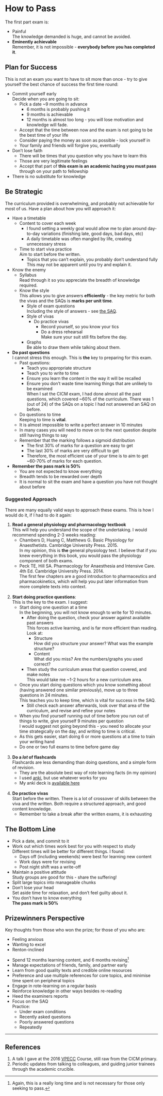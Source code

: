 # How to Pass

The first part exam is:

* Painful\
The knowledge demanded is huge, and cannot be avoided.
* **Eminently achievable**\
Remember, it is not impossible - **everybody before you has completed it**.

## Plan for Success

This is not an exam you want to have to sit more than once - try to give yourself the best chance of success the first time round:

* Commit yourself early\
Decide when you are going to sit:
    * Pick a date ~9 months in advance
        * 6 months is probably pushing it
        * 9 months is achievable
        * 12 months is almost too long - you will lose motivation and knowledge will fade.
    * Accept that the time between now and the exam is not going to be the best time of your life
    * Consider paying the money as soon as possible - lock yourself in\
    * Your family and friends will forgive you, eventually
* Don't lose faith\
    * There will be times that you question why you have to learn this
    * Those are very legitimate feelings
    * Accept that part of **this exam is an academic hazing you must pass** through on your path to fellowship
* There is no substitute for knowledge


## Be Strategic

The curriculum provided is overwhelming, and probably not achievable for most of us. Have a plan about how you will approach it:

* Have a timetable
    * Content to cover each week\
        * I found setting a weekly goal would allow me to plan around day-to-day variations (finishing late, good days, bad days, etc)
        * A daily timetable was often mangled by life, creating unnecessary stress
    * Time to start viva practice\
    Aim to start before the written.
        * Topics that you can't explain, you probably don't understand fully\
        This may not be apparent until you try and explain it.


* Know the enemy
    * Syllabus\
    Read through it so you appreciate the breadth of knowledge required.
    * Know the style\
    This allows you to give answers **efficiently** - the key metric for both the vivas and the SAQs is **marks per unit time**.
        * Style of exam questions\
        Including the style of answers - see [the SAQ](./the-saq.md).
        * Style of vivas\
            * Do practice vivas\
                * Record yourself, so you know your tics
                * Do a dress rehearsal\
                Make sure your suit still fits before the day.
        * Graphs\
        Be able to draw them while talking about them.


* **Do past questions**\
I cannot stress this enough. This is **the** key to preparing for this exam.
    * Past questions:
        * Teach you appropriate structure
        * Teach you to write to time
        * Ensure you learn the content in the way it will be recalled
        * Ensure you don't waste time learning things that are unlikely to be examined\
        When I sat the CICM exam, I had done almost all the past questions, which covered ~60% of the curriculum. There was 1 (out of 24) of the SAQs on a topic I had not answered an SAQ on before.
    * Do questions to time\
    Keeping to time is **vital**.
     * It is almost impossible to write a perfect answer in 10 minutes
     * In many cases you will need to move on to the next question despite still having things to say
     * Remember that the marking follows a sigmoid distribution
         * The first 30% of marks for a question are easy to get
         * The last 30% of marks are very difficult to get
         * Therefore, the most efficient use of your time is to aim to get ~60-70% of marks for each question.
       \

* **Remember the pass mark is 50%**\
    * You are not expected to know everything
    * Breadth tends to be rewarded over depth
    * It is normal to sit the exam and have a question you have not thought about before


### Suggested Approach

There are many equally valid ways to approach these exams. This is how I would do it, if I had to do it again:

1. **Read a general physiology and pharmacology textbook**\
This will help you understand the scope of the undertaking. I would recommend spending 2-3 weeks reading:
    * Chambers D, Huang C, Matthews G. Basic Physiology for Anaesthetists. Cambridge University Press. 2015.\
    In my opinion, this is **the** general physiology text. I believe that if you knew everything in this book, you would pass the physiology component of both exams.
    * Peck TE, Hill SA. Pharmacology for Anaesthesia and Intensive Care. 4th Ed. Cambridge University Press. 2014.\
    The first few chapters are a good introduction to pharmaceutics and pharmacokinetics, which will help you put later information from more complete texts into context.<br><br>
2. **Start doing practice questions**:\
This is the key to the exam. I suggest:
    * Start doing one question at a time\
    In the beginning, you will not know enough to write for 10 minutes.
        * After doing the question, check your answer against available past answers\
        This forces active learning, and is far more efficient than reading. Look at:
            * Structure\
            How did you structure your answer? What was the example structure?
            * Content\
            What did you miss? Are the numbers/graphs you used correct?
        * Then study the curriculum areas that question covered, and make notes\
        This would take me ~1-2 hours for a new curriculum area.
    * Once you start doing questions which you know something about (having answered one similar previously), move up to three questions in 24 minutes.\
    This teaches you to keep time, which is vital for success in the SAQ.
        * Still check each answer afterwards, look over that area of the curriculum, and revise and refine your notes
    * When you find yourself running out of time before you run out of things to write, give yourself 9 minutes per question\
    I would suggest not going beyond this - you need to allocate your time strategically on the day, and writing to time is critical.
    * As this gets easier, start doing 6 or more questions at a time to train your writing hand
    * Do one or two full exams to time before game day <br><br>
3. **Do a *lot* of flashcards**\
Flashcards are less demanding than doing questions, and a simple form of revision.
    * They are the absolute best way of rote learning facts (in my opinion)
    * I used [anki](http:\\www.ankisrs.net), but use whatever works for you
    * My anki deck is <a href="resources/Part-One.apkg" target="_blank">available here</a> <br><br>
4. **Do practice vivas**\
Start before the written. There is a lot of crossover of skills between the viva and the written. Both require a structured approach, and good content knowledge.
    * Remember to take a break after the written exams, it is exhausting


## The Bottom Line

* Pick a date, and commit to it
* Work out which times work best for you with respect to study\
Different times will be better for different things. I found:
    * Days off (including weekends) were best for learning new content
    * Work days were for revising
    * Post night shift was a write-off
* Maintain a positive attitude\
Study groups are good for this - share the suffering!
* Split large topics into manageable chunks
* Don't lose your head\
Set aside time for relaxation, and don't feel guilty about it.
* You don't have to know everything\
**The pass mark is 50%**

## Prizewinners Perspective

::: info
Key thoughts from those who won the prize; for those of you who are:\

* Feeling anxious
* Wanting to excel
* Renton-inclined
:::

* Spend 12 months learning content, and 6 months revising^[Again, this is a really long time and is not necessary for those only seeking to pass.]
* Manage expectations of friends, family, and partner early
* Learn from good quality texts and credible online resources
* Preference and use multiple references for core topics, and minimise time spent on peripheral topics
* Engage in rote-learning on a regular basis
* Reinforce knowledge in other ways besides re-reading
* Heed the examiners reports
* Focus on the SAQ\
Practice:
    * Under exam conditions
    * Recently asked questions
    * Poorly answered questions
    * Repeatedly

---

## References

1. A talk I gave at the 2016 [VPECC](http://www.vpecc.com/) Course, still raw from the CICM primary.
2. Periodic updates from talking to colleagues, and guiding junior trainees through the academic crucible.
